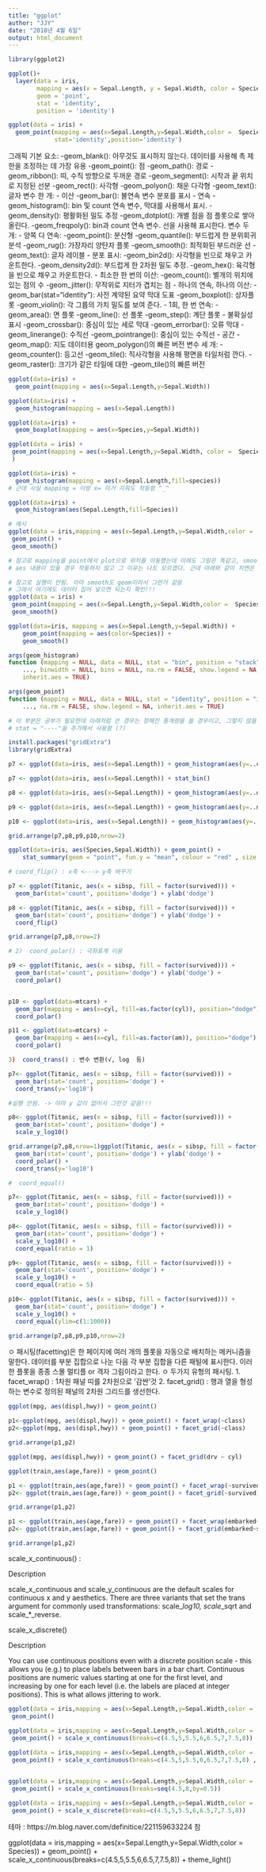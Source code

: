 ```yaml
---
title: "ggplot"
author: "JJY"
date: "2018년 4월 6일"
output: html_document
---
```


```r
library(ggplot2)
```


```r
ggplot()+
  layer(data = iris,
        mapping = aes(x = Sepal.Length, y = Sepal.Width, color = Species),
        geom = 'point',
        stat = 'identity',
        position = 'identity')
```


```r
ggplot(data = iris) +
  geom_point(mapping = aes(x=Sepal.Length,y=Sepal.Width,color =  Species),
             stat='identity',position='identity')
```

그래픽 기본 요소:
    -geom_blank(): 아무것도 표시하지 않는다. 데이터를 사용해 촉 제한을 조정하는 데 가장 유용
    -geom_point(): 점
    -geom_path(): 경로
    -geom_ribbon(): 띠, 수직 방향으로 두꺼운 경로
    -geom_segment(): 시작과 끝 위치로 지정된 선분
    -geom_rect(): 사각형
    -geom_polyon(): 채운 다각형
    -geom_text(): 글자
변수 한 개:
  - 이산
    -geom_bar(): 불연속 변수 분포를 표시
  - 연속
    -geom_histogram(): bin 및 count 연속 변수, 막대를 사용해서 표시.
    -geom_density(): 평활화된 밀도 추정
    -geom_dotplot(): 개별 점을 점 플롯으로 쌓아 올린다.
    -geom_freqpoly(): bin과 count 연속 변수. 선을 사용해 표시한다.
변수 두 개:
  - 양쪽 다 연속:
    -geom_point(): 분산형
    -geom_quantile(): 부드럽게 한 분위회귀분석
    -geom_rug(): 가장자리 양탄자 플롯
    -geom_smooth(): 최적화된 부드러운 선
    -geom_text(): 글자 레이블
  - 분포 표시:
    -geom_bin2d(): 사각형을 빈으로 채우고 카운트한다.
    -geom_density2d(): 부드럽게 한 2차원 밀도 추정.
    -geom_hex(): 육각형을 빈으로 채우고 카운트한다.
  - 최소한 한 번의 이산:
    -geom_count(): 별개의 위치에 있는 점의 수
    -geom_jitter(): 무작위로 지터가 겹치는 점
  - 하나의 연속, 하나의 이산:
    -geom_bar(stat="identity"): 사전 계약된 요약 막대 도표
    -geom_boxplot(): 상자플롯
    -geom_violin(): 각 그룹의 가치 밀도를 보여 준다.
  - 1회, 한 번 연속:
    -geom_area(): 면 플롯
    -geom_line(): 선 플롯
    -geom_step(): 계단 플롯
  - 불확실성 표시
    -geom_crossbar(): 중심이 있는 세로 막대
    -geom_errorbar(): 오류 막대
    -geom_linerange(): 수직선
    -geom_pointrange(): 중심이 있는 수직선
  - 공간
    -geom_map(): 지도 데이터용 geom_polygon()의 빠른 버전
변수 세 개:
    -geom_counter(): 등고선
    -geom_tile(): 직사각형을 사용해 평면을 타일처럼 깐다.
    -geom_raster(): 크기가 같은 타일에 대한     -geom_tile()의 빠른 버전



```r
ggplot(data=iris) + 
  geom_point(mapping = aes(x=Sepal.Length,y=Sepal.Width))

ggplot(data=iris) + 
  geom_histogram(mapping = aes(x=Sepal.Length))

ggplot(data=iris) + 
  geom_boxplot(mapping = aes(x=Species,y=Sepal.Width))

```

```r
ggplot(data = iris) +
 geom_point(mapping = aes(x=Sepal.Length,y=Sepal.Width, color =  Species , shape = 'c' , size = 2)
 )
```

```r

ggplot(data=iris) + 
  geom_histogram(mapping = aes(x=Sepal.Length,fill=species))
# 근데 사실 mapping = 이랑 x= 이거 지워도 작동함 ^_^

ggplot(data=iris) + 
  geom_histogram(aes(Sepal.Length,fill=Species))

```

```r
# 예시
ggplot(data = iris,mapping = aes(x=Sepal.Length,y=Sepal.Width,color =  Species)) +
 geom_point() +
 geom_smooth()

# 참고로 mapping을 point에서 plot으로 위치를 이동했는데 이래도 그림은 똑같고, smooth는 point안에 
# aes 내용이 있을 경우 작동하지 않고 그 이유는 나도 모르겠다. 근데 아래와 같이 치면은 작동함.

# 참고로 실행이 안됨. 아마 smooth도 geom이라서 그런거 같음
# 그래서 여기에도 데이터 집어 넣으면 되는지 확인!!!
ggplot(data = iris) +
 geom_point(mapping = aes(x=Sepal.Length,y=Sepal.Width,color =  Species)) +
 geom_smooth()

ggplot(data=iris, mapping = aes(x=Sepal.Length,y=Sepal.Width)) + 
    geom_point(mapping = aes(color=Species)) +
    geom_smooth()

```

```r
args(geom_histogram)
function (mapping = NULL, data = NULL, stat = "bin", position = "stack", 
    ..., binwidth = NULL, bins = NULL, na.rm = FALSE, show.legend = NA, 
    inherit.aes = TRUE) 

args(geom_point)
function (mapping = NULL, data = NULL, stat = "identity", position = "identity", 
    ..., na.rm = FALSE, show.legend = NA, inherit.aes = TRUE) 

```

```r
# 이 부분은 공부가 필요한데 아래처럼 쓴 경우는 정해진 통계량을 쓸 경우이고, 그렇지 않을 경우
# stat = "----"을 추가해서 사용함 (?)

install.packages("gridExtra")
library(gridExtra)

p7 <- ggplot(data=iris, aes(x=Sepal.Length)) + geom_histogram(aes(y=..count..)) 

p7 <- ggplot(data=iris, aes(x=Sepal.Length)) + stat_bin()

p8 <- ggplot(data=iris, aes(x=Sepal.Length)) + geom_histogram(aes(y=..density..)) 

p9 <- ggplot(data=iris, aes(x=Sepal.Length)) + geom_histogram(aes(y=..ncount..)) 

p10 <- ggplot(data=iris, aes(x=Sepal.Length)) + geom_histogram(aes(y=..ndensity..)) 

grid.arrange(p7,p8,p9,p10,nrow=2)

ggplot(data=iris, aes(Species,Sepal.Width)) + geom_point() + 
    stat_summary(geom = "point", fun.y = "mean", colour = "red" , size = 3)
```

```r
# coord_flip() : x축 <---> y축 바꾸기

p7 <- ggplot(Titanic, aes(x = sibsp, fill = factor(survived))) +
  geom_bar(stat='count', position='dodge') + ylab('dodge')

p8 <- ggplot(Titanic, aes(x = sibsp, fill = factor(survived))) +
  geom_bar(stat='count', position='dodge') + ylab('dodge') +
  coord_flip()

grid.arrange(p7,p8,nrow=2)

```

```r
# 2)  coord_polar() : 극좌표계 이용

p9 <- ggplot(Titanic, aes(x = sibsp, fill = factor(survived))) +
  geom_bar(stat='count', position='dodge') + ylab('dodge') +
  coord_polar()


p10 <- ggplot(data=mtcars) +
  geom_bar(mapping = aes(x=cyl, fill=as.factor(cyl)), position="dodge") + 
  coord_polar()

p11 <- ggplot(data=mtcars) +
  geom_bar(mapping = aes(x=cyl, fill=as.factor(am)), position="dodge") + 
  coord_polar()

```

```r
3)  coord_trans() : 변수 변환(√, log  등) 

p7<- ggplot(Titanic, aes(x = sibsp, fill = factor(survived))) +
  geom_bar(stat='count', position='dodge') +
  coord_trans(y='log10')

#실행 안됨. -> 아마 y 값이 없어서 그런것 같음!!!

p8<- ggplot(Titanic, aes(x = sibsp, fill = factor(survived))) +
  geom_bar(stat='count', position='dodge') +
  scale_y_log10()

grid.arrange(p7,p8,nrow=1)ggplot(Titanic, aes(x = sibsp, fill = factor(survived))) +
  geom_bar(stat='count', position='dodge') + ylab('dodge') +
  coord_polar() +
  coord_trans(y='log10')

```

```r
#  coord_equal()

p7<- ggplot(Titanic, aes(x = sibsp, fill = factor(survived))) +
  geom_bar(stat='count', position='dodge') +
  scale_y_log10()

p8<- ggplot(Titanic, aes(x = sibsp, fill = factor(survived))) +
  geom_bar(stat='count', position='dodge') +
  scale_y_log10() + 
  coord_equal(ratio = 1)

p9<- ggplot(Titanic, aes(x = sibsp, fill = factor(survived))) +
  geom_bar(stat='count', position='dodge') +
  scale_y_log10() + 
  coord_equal(ratio = 5)

p10<- ggplot(Titanic, aes(x = sibsp, fill = factor(survived))) +
  geom_bar(stat='count', position='dodge') +
  scale_y_log10() + 
  coord_equal(ylim=c(1:1000))

grid.arrange(p7,p8,p9,p10,nrow=2)

```

ㅇ 패시팅(facetting)은 한 페이지에 여러 개의 플롯을 자동으로 배치하는 메커니즘을 말한다. 데이터를 부분 집합으로 나눈 다음 각 부분 집합을 다른 패털에 표시한다. 이러한 플롯을 종종 스몰 멀티플 or 격자 그림이라고 한다.
ㅇ 두가지 유형의 패시팅.
1. facet_wrap() : 1차원 패널 띠를 2차원으로 '감싼'것
2. facet_grid() : 행과 열을 형성하는 변수로 정의된 패널의 2차원 그리드를 생선한다.


```r
ggplot(mpg, aes(displ,hwy)) + geom_point()

p1<-ggplot(mpg, aes(displ,hwy)) + geom_point() + facet_wrap(~class)
p2<-ggplot(mpg, aes(displ,hwy)) + geom_point() + facet_grid(~class)

grid.arrange(p1,p2)

ggplot(mpg, aes(displ,hwy)) + geom_point() + facet_grid(drv ~ cyl)

ggplot(train,aes(age,fare)) + geom_point()

p1 <- ggplot(train,aes(age,fare)) + geom_point() + facet_wrap(~survived)
p2<- ggplot(train,aes(age,fare)) + geom_point() + facet_grid(~survived)

grid.arrange(p1,p2)

p1 <- ggplot(train,aes(age,fare)) + geom_point() + facet_wrap(embarked~survived)
p2<- ggplot(train,aes(age,fare)) + geom_point() + facet_grid(embarked~survived)

grid.arrange(p1,p2)

```

scale_x_continuous() : 

Description 

scale_x_continuous and scale_y_continuous are the default scales for continuous x and y aesthetics. There are three variants that set the trans argument for commonly used transformations: scale_*_log10, scale_*_sqrt and scale_*_reverse.

scale_x_discrete()

Description 

You can use continuous positions even with a discrete position scale - this allows you (e.g.) to place labels between bars in a bar chart. Continuous positions are numeric values starting at one for the first level, and increasing by one for each level (i.e. the labels are placed at integer positions). This is what allows jittering to work.


```r
ggplot(data = iris,mapping = aes(x=Sepal.Length,y=Sepal.Width,color =  Species)) +
 geom_point()

ggplot(data = iris,mapping = aes(x=Sepal.Length,y=Sepal.Width,color =  Species)) +
 geom_point() + scale_x_continuous(breaks=c(4.5,5,5.5,6,6.5,7,7.5,8))
                                   
ggplot(data = iris,mapping = aes(x=Sepal.Length,y=Sepal.Width,color =  Species)) +
 geom_point() + scale_x_continuous(breaks=c(4.5,5,5.5,6,6.5,7,7.5,8) ,     labels =c("4.5cm","5cm","cm","cm","cm","cm","cm","cm"))


ggplot(data = iris,mapping = aes(x=Sepal.Length,y=Sepal.Width,color =  Species)) +
 geom_point() + scale_x_continuous(breaks=seq(4.5,8,by=0.5))

ggplot(data = iris,mapping = aes(x=Sepal.Length,y=Sepal.Width,color =  Species)) +
 geom_point() + scale_x_discrete(breaks=c(4.5,5,5.5,6,6.5,7,7.5,8))

```
테마 : https://m.blog.naver.com/definitice/221159633224 참

ggplot(data = iris,mapping = aes(x=Sepal.Length,y=Sepal.Width,color =  Species)) +
 geom_point() + scale_x_continuous(breaks=c(4.5,5,5.5,6,6.5,7,7.5,8)) + theme_light()